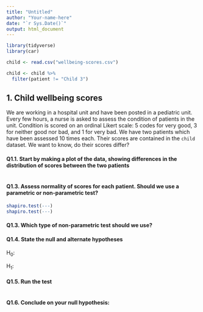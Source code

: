 ```yaml
---
title: "Untitled"
author: "Your-name-here"
date: "`r Sys.Date()`"
output: html_document
---
```


```r
library(tidyverse)
library(car)

child <- read.csv("wellbeing-scores.csv")

child <- child %>% 
  filter(patient != "Child 3")
```


## 1. Child wellbeing scores 

We are working in a hospital unit and have been posted in a pediatric unit. Every few hours, a nurse is asked to assess the condition of patients in the unit. Condition is  scored on an ordinal Likert scale: 5 codes for very good, 3 for neither good nor bad, and 1 for very bad. We have two patients which have been assessed 10 times each. Their scores are contained in the `child` dataset. We want to know, do their scores differ? 


#### Q1.1. Start by making a plot of the data, showing differences in the distribution of scores between the two patients 

```r


```

#### Q1.3. Assess normality of scores for each patient. Should we use a parametric or non-parametric test?

```r
shapiro.test(---)
shapiro.test(---)

```

#### Q1.3. Which type of non-parametric test should we use?



#### Q1.4. State the null and alternate hypotheses

H~0~: 

H~1~: 


#### Q1.5. Run the test 

```r


```

#### Q1.6. Conclude on your null hypothesis:




